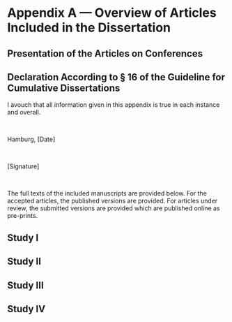 # Appendix A — Overview of Articles Included in the Dissertation {#appendixA}

\begin{table}[H]
\centering
\footnotesize
\begin{tabular}{p{8mm}p{55mm}p{18mm}p{48mm}p{9mm}}\toprule
Article No. & Bibliography & Publication Status & Specific Contribution & Weighing Factor \\
\midrule
1 & Prein, J. C., Kalinke, S., Haun, D. B. M.*, \& Bohn, M.* (2024). TANGO: A reliable, open-source, browser-based task to assess individual differences in gaze understanding in 3 to 5-year-old children and adults. \textit{Behavior Research Methods, 56}(3), 2469–2485. \url{https://doi.org/10.3758/s13428-023-02159-5} & Published & Co-author with predominant contribution. For a detailed description of all authors and their specific CRediT contribution, see manuscript of Study I & 1 \\
2 & Prein, J. C., Maurits, L., Werwach, A., Haun, D. B. M.,* \& Bohn, M.* (2024). Variation in gaze following across the life span: A process-level perspective. \textit{Developmental Science, 27}(6), Article e13546. \url{https://doi.org/10.1111/desc.13546} & Published & Co-author with predominant contribution. J.C. Prein: Conceptualization, Methodology, Software, Investigation, Formal Analysis, Writing - Original Draft Preparation, Writing - Review \& Editing. L. Maurits: Formal Analysis, Writing, Review \& Editing. A. Werwach: Methodology, Investigation, Writing - Review \& Editing. D. Haun: Supervision, Writing - Review \& Editing. M. Bohn: Conceptualization, Formal Analysis, Writing - Original Draft Preparation, Writing - Review \& Editing. & 1 \\
3 & Bohn, M.*, Prein, J. C.*, Ayikoru, A., Bednarski, F. M., Dzabatou, A., Frank, M. C., Henderson, A. M. E., Isabella, J., Kalbitz, J., Kanngiesser, P., Keşşafoğlu, D., Koymen, B., Manrique-Hernandez, M., Magazi, S., Mújica-Manrique, L., Ohlendorf, J., Olaoba, D., Pieters, W., Pope-Caldwell, S., … Haun, D. (2024). \textit{A universal of human social cognition: Children from 17 communities process gaze in similar ways.} PsyArXiv. \url{https://doi.org/10.31234/osf.io/z3ahv} & Under Review & Co-author with equal contribution. For a detailed description of all authors and their specific CRediT contribution, see manuscript of Study III & 1 \\
4 & Prein, J. C., Bednarski, F. M., Dzabatou, A., Frank, M. C., Henderson, A. M. E., Kalbitz, J., Kanngiesser, P., Keşşafoğlu, D., Koymen, B., Manrique-Hernandez, M., Magazi, S., Mújica-Manrique, L., Ohlendorf, J., Olaoba, D., Pieters, W., Pope-Caldwell, S., Sen, U., Slocombe, K., Sparks, R. Z., … Bohn, M. (2024). Measuring variation in gaze following across communities, ages, and individuals – a showcase of the TANGO–CC. \textit{Advances in Methods and Practices in Psychological Science}. \url{https://doi.org/10.31234/osf.io/fcq2g} & Accepted & Co-author with predominant contribution. For a detailed description of all authors and their specific CRediT contribution, see manuscript of Study IV & 1 \\
\bottomrule
\end{tabular}
\caption{\scriptsize{* denotes shared first or last authorship}}
\end{table}

## Presentation of the Articles on Conferences {-}

\begin{hangparas}{5mm}{1}
\textbf{Article No 1}: Prein, J., Bohn, M., Haun, D. (2021). Social-cognitive development from an individual differences perspective. Virtual talk presented at the 28th Conference of the European Society for Philosophy and Psychology conference in Leipzig-Online. https://philevents.org/event/show/91814

\textbf{Article No 1}: Prein, J., Bohn, M., Haun, D. (2021). Social-cognitive development from an individual differences perspective. Talk presented at the 4th Konstanz summer school on internet-based data collection and analysis. https://www.psychologie.uni-konstanz.de/en/4th-summer-school-on-internet-based-data-collection-and-analysis0/

\textbf{Article No 2}: Prein, J., Bohn, M., Haun, D. (2022). Modeling individual differences in children’s understanding of gaze cues. Virtual talk presented at the Budapest CEU Conference on Cognitive Development. https://cdc.ceu.edu/bcccd22

\textbf{Article No 2}: Prein, J., Bohn, M., Maurits, L., Haun, D. (2022). Measuring and modeling individual differences in children’s understanding of gaze cues. Poster presented at the 3rd Joint Meeting of the Society for Philosophy and Psychology \& European Society for Philosophy and Psychology in Milan. https://www.europeanspp.org/meetings.html

\textbf{Article No 2}: Prein, J., Bohn, M., Maurits, L., Kalinke, S., Haun., D. (2022). Modeling individual differences in children’s understanding of gaze cues. Poster presented at the Computational Summer school on Modeling Social and collective behavior in Konstanz. https://www.exc.uni-konstanz.de/collective-behaviour/research/education/cosmos-computational-summer-school-on-modelling-social-and-collective-behaviour/

\textbf{Article No 2}: Prein, J., Bohn, M., Haun., D. (2022). From gaze understanding to knowledge attribution: Designing tasks to measure individual differences in social cognition. Talk presented at the University of Göttingen. Personal invitation.

\textbf{Article No 3}: Prein, J., Olaoba, D., Stengelin, R., Bohn, M., Haun, D. (2023). The development of gaze understanding across (at least) 6 diverse societies. Talk presented at the Budapest CEU Conference on Cognitive Development. https://cdc.ceu.edu/bcccd23

\textbf{Article No 3}: Prein, J., Bohn, M., Maurits, L., Kalinke, S., Haun., D. (2023). Measuring individual differences in social-cognitive development. Poster presented at the 14th Dubrovnik Conference on Cognitive Science. https://ducog.cecog.eu/past-conferences

\textbf{Article No 4}: Prein, J., Stengelin, R., Haun, D., Bohn, M. (2024). TANGO-CC: A customizable open-source task to study gaze understanding across cultural settings. Lightning talk presented at the Culture Conference Zurich. https://www.comparativelinguistics.uzh.ch/en/news/2024/2024-02-9-watson.html

\end{hangparas}

\newpage

## Declaration According to § 16 of the Guideline for Cumulative Dissertations {-}

I avouch that all information given in this appendix is true in each instance and overall.

&nbsp;

Hamburg, [Date] 

&nbsp; 

[Signature]

&nbsp; 

The full texts of the included manuscripts are provided below. For the accepted articles, the published versions are provided. For articles under review, the submitted versions are provided which are published online as pre-prints. 

\newpage

## Study I {-#studyI}
\begin{minipage}{\textwidth}
\includepdf[pages={1}, scale=0.85, offset=0 -1cm, pagecommand={}]{../papers/studyI.pdf}
\end{minipage}

\includepdf[pages={2-}, scale=0.85, pagecommand={}]{../papers/studyI.pdf}

\newpage

## Study II {-#studyII}

\begin{minipage}{\textwidth}
\includepdf[pages={1}, scale=0.85, offset=0 -1cm, pagecommand={}]{../papers/studyII.pdf}
\end{minipage}

\includepdf[pages={2-}, scale=0.85, pagecommand={}]{../papers/studyII.pdf}

\newpage

## Study III {-#studyIII}

\begin{minipage}{\textwidth}
\includepdf[pages={1}, scale=0.85, offset=0 -1cm, pagecommand={}]{../papers/studyIII.pdf}
\end{minipage}

\includepdf[pages={2-}, scale=0.85, pagecommand={}]{../papers/studyIII.pdf}

\newpage

## Study IV {-#studyIV}

\begin{minipage}{\textwidth}
\includepdf[pages={1}, scale=0.85, offset=0 -1cm, pagecommand={}]{../papers/studyIV.pdf}
\end{minipage}

\includepdf[pages={2-}, scale=0.85, pagecommand={}]{../papers/studyIV.pdf}